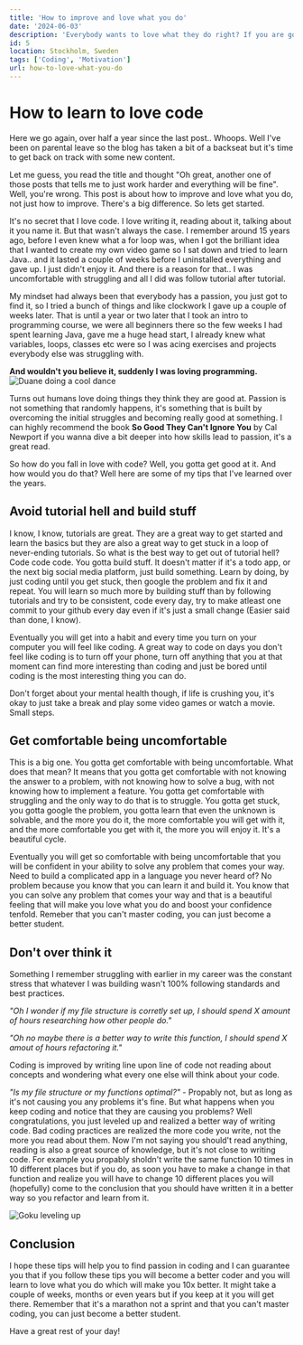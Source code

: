 ```yaml
---
title: 'How to improve and love what you do'
date: '2024-06-03'
description: 'Everybody wants to love what they do right? If you are going to be doing this for the next 30 years, you want to learn to love what you do, but how do you learn to love coding?'
id: 5
location: Stockholm, Sweden
tags: ['Coding', 'Motivation']
url: how-to-love-what-you-do
---
```


# How to learn to love code

Here we go again, over half a year since the last post.. Whoops. Well I've been
on parental leave so the blog has taken a bit of a backseat but it's time to
get back on track with some new content.

Let me guess, you read the title and thought "Oh great, another one of those
posts that tells me to just work harder and everything will be fine". Well,
you're wrong. This post is about how to improve and love what you do, not just
how to improve. There's a big difference. So lets get started.

It's no secret that I love code. I love writing it, reading about it, talking
about it you name it. But that wasn't always the case. I remember around 15
years ago, before I even knew what a for loop was, when I got the brilliant
idea that I wanted to create my own video game so I sat down and tried to learn
Java.. and it lasted a couple of weeks before I uninstalled everything and gave
up. I just didn't enjoy it. And there is a reason for that.. I was
uncomfortable with struggling and all I did was follow tutorial after tutorial.

My mindset had always been that everybody has a passion, you just got to find
it, so I tried a bunch of things and like clockwork I gave up a couple of weeks
later. That is until a year or two later that I took an intro to programming
course, we were all beginners there so the few weeks I had spent learning Java,
gave me a huge head start, I already knew what variables, loops, classes etc
were so I was acing exercises and projects everybody else was struggling with.

**And wouldn't you believe it, suddenly I was loving programming.**
![Duane doing a cool dance](https://i.giphy.com/media/v1.Y2lkPTc5MGI3NjExMDZhZG82aTB3ZHYxMW04enU2dnRhZ3djMm82aTNkMHQ0bnpndjg5ZSZlcD12MV9pbnRlcm5hbF9naWZfYnlfaWQmY3Q9Zw/5FKNjm8Ru327u/giphy.gif)

Turns out humans love doing things they think they are good at. Passion is not
something that randomly happens, it's something that is built by overcoming the
initial struggles and becoming really good at something. I can highly recommend
the book **So Good They Can't Ignore You** by Cal Newport if you wanna dive a
bit deeper into how skills lead to passion, it's a great read.

So how do you fall in love with code? Well, you gotta get good at it. And how
would you do that? Well here are some of my tips that I've learned over the
years.

## Avoid tutorial hell and build stuff

I know, I know, tutorials are great. They are a great way to get started and
learn the basics but they are also a great way to get stuck in a loop of
never-ending tutorials. So what is the best way to get out of tutorial hell?
Code code code. You gotta build stuff. It doesn't matter if it's a todo app, or
the next big social media platform, just build something. Learn by doing, by
just coding until you get stuck, then google the problem and fix it and repeat.
You will learn so much more by building stuff than by following tutorials and
try to be consistent, code every day, try to make atleast one commit to your
github every day even if it's just a small change (Easier said than done, I
know).

Eventually you will get into a habit and every time you turn on your computer
you will feel like coding. A great way to code on days you don't feel like
coding is to turn off your phone, turn off anything that you at that moment can
find more interesting than coding and just be bored until coding is the most
interesting thing you can do.

Don't forget about your mental health though, if life is crushing you, it's
okay to just take a break and play some video games or watch a movie. Small
steps.

## Get comfortable being uncomfortable

This is a big one. You gotta get comfortable with being uncomfortable. What
does that mean? It means that you gotta get comfortable with not knowing the
answer to a problem, with not knowing how to solve a bug, with not knowing how
to implement a feature. You gotta get comfortable with struggling and the only
way to do that is to struggle. You gotta get stuck, you gotta google the
problem, you gotta learn that even the unknown is solvable, and the more you do
it, the more comfortable you will get with it, and the more comfortable you get
with it, the more you will enjoy it. It's a beautiful cycle.

Eventually you will get so comfortable with being uncomfortable that you will
be confident in your ability to solve any problem that comes your way. Need to
build a complicated app in a language you never heard of? No problem because
you know that you can learn it and build it. You know that you can solve any problem that
comes your way and that is a beautiful feeling that will make you love what you
do and boost your confidence tenfold. Remeber that you can't master coding, you
can just become a better student.

## Don't over think it

Something I remember struggling with earlier in my career was the constant
stress that whatever I was building wasn't 100% following standards and best
practices.

_"Oh I wonder if my file structure is corretly set up, I should spend X
amount of hours researching how other people do."_

_"Oh no maybe there is a better way to write this function, I should spend X
amout of hours refactoring it."_

Coding is improved by writing line upon line of code not reading about concepts
and wondering what every one else will think about your code.

_"Is my file structure or my functions optimal?"_ - Propably not, but as long
as it's not causing you any problems it's fine. But what happens when you keep
coding and notice that they are causing you problems? Well congratulations, you
just leveled up and realized a better way of writing code. Bad coding practices
are realized the more code you write, not the more you read about them. Now I'm
not saying you should't read anything, reading is also a great source of
knowledge, but it's not close to writing code. For example you propably
sholdn't write the same function 10 times in 10 different places but if you do,
as soon you have to make a change in that function and realize you will have to
change 10 different places you will (hopefully) come to the conclusion that you
should have written it in a better way so you refactor and learn from it.

![Goku leveling up](https://c.tenor.com/0pmPIX08hQUAAAAd/tenor.gif)

## Conclusion

I hope these tips will help you to find passion in coding and I can guarantee
you that if you follow these tips you will become a better coder and you will
learn to love what you do which will make you 10x better. It might take a
couple of weeks, months or even years but if you keep at it you will get there.
Remember that it's a marathon not a sprint and that you can't master coding,
you can just become a better student.

Have a great rest of your day!
